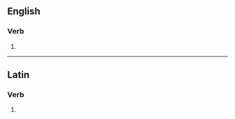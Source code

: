 ==English==

===Verb===
{{head|en|verb form}}

# {{en-third-person singular of|anathematize}}

----

==Latin==

===Verb===
{{la-verb-form|anathematizēs}}

# {{inflection of|la|anathematizō||2|s|pres|actv|subj}}